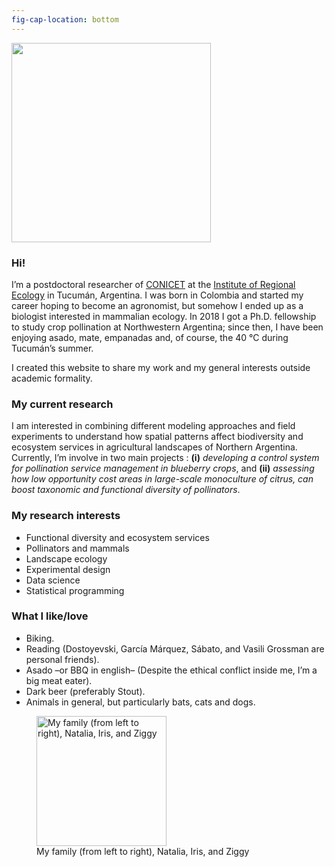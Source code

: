 ```yaml
---
fig-cap-location: bottom
---
```


![](photos/IMG_8708.jpg){fig-align="center" width="319"}

### Hi!

I'm a postdoctoral researcher of [CONICET](https://www.conicet.gov.ar) at the [Institute of Regional Ecology](https://ier.conicet.gov.ar) in Tucumán, Argentina. I was born in Colombia and started my career hoping to become an agronomist, but somehow I ended up as a biologist interested in mammalian ecology. In 2018 I got a Ph.D. fellowship to study crop pollination at Northwestern Argentina; since then, I have been enjoying asado, mate, empanadas and, of course, the 40 °C during Tucumán's summer.

I created this website to share my work and my general interests outside academic formality.

### My current research

I am interested in combining different modeling approaches and field experiments to understand how spatial patterns affect biodiversity and ecosystem services in agricultural landscapes of Northern Argentina. Currently, I'm involve in two main projects : **(i)** *developing a control system for pollination service management in blueberry crops*, and **(ii)** *assessing how low opportunity cost areas in large-scale monoculture of citrus, can boost taxonomic and functional diversity of pollinators*. 


### My research interests

-   Functional diversity and ecosystem services
-   Pollinators and mammals
-   Landscape ecology
-   Experimental design
-   Data science 
-   Statistical programming

### What I like/love

-   Biking.
-   Reading (Dostoyevski, García Márquez, Sábato, and Vasili Grossman are personal friends).
-   Asado --or BBQ in english-- (Despite the ethical conflict inside me, I'm a big meat eater).
-   Dark beer (preferably Stout).
-   Animals in general, but particularly bats, cats and dogs.

![My family (from left to right), Natalia, Iris, and Ziggy](photos/intro1.jpg){fig-align="center" width="208"}
